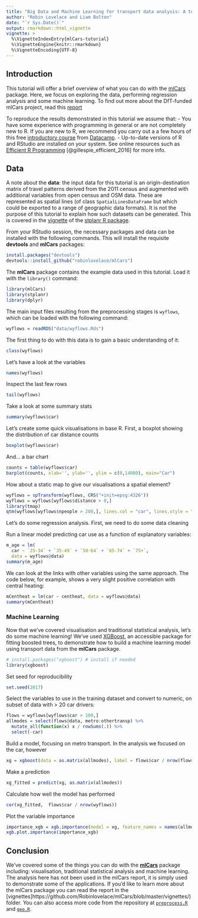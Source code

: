 ```yaml
---
title: "Big Data and Machine Learning for transport data analysis: A tutorial"
author: "Robin Lovelace and Liam Bolton"
date: "`r Sys.Date()`"
output: rmarkdown::html_vignette
vignette: >
  %\VignetteIndexEntry{mlCars-tutorial}
  %\VignetteEngine{knitr::rmarkdown}
  %\VignetteEncoding{UTF-8}
---
```


## Introduction
This tutorial will offer a brief overview of what you can do with the [mlCars](https://github.com/Robinlovelace/mlCars/) package. Here, we focus on exploring the data, performing regression analysis and some machine learning. To find out more about the DfT-funded mlCars project, read this [report](https://github.com/Robinlovelace/mlCars/tree/master/docs)

To reproduce the results demonstrated in this tutorial we assume that:
- You have some experience with programming in general or are not completely new to R. If you are new to R, we recommend you carry out a a few hours of this free [introductory course](https://www.datacamp.com/courses/free-introduction-to-r) from [Datacamp](https://www.datacamp.com/courses/free-introduction-to-r).
- Up-to-date versions of R and RStudio are installed on your system. See online resources such as [Efficient R Programming](https://csgillespie.github.io/efficientR/set-up.html#installing-r) [@gillespie_efficient_2016] for more info.

## Data
A note about the **data**: the input data for this tutorial is an origin-destination matrix of travel patterns derived from the 2011 census and augmented with additional variables from open census and OSM data. These are represented as spatial lines (of class `SpatialLinesDataFrame` but which could be exported to a range of geographic data formats). It is not the purpose of this tutorial to explain how such datasets can be generated. This is covered in the [vignette](https://cran.r-project.org/web/packages/stplanr/vignettes/introducing-stplanr.html) of the [stplanr R package](https://github.com/ropensci/stplanr).

From your RStudio session, the necessary packages and data can be installed with the following commands. This will install the requisite **devtools** and **mlCars** packages:

```r
install.packages("devtools")
devtools::install_github("robinlovelace/mlCars")
```

The **mlCars** package contains the example data used in this tutorial. Load it with the `library()` command:

```r
library(mlCars)
library(stplanr)
library(dplyr)
```

The main input files resulting from the preprocessing stages is `wyflows`, which can be loaded with the following command:

```r
wyflows = readRDS("data/wyflows.Rds")
```

The first thing to do with this data is to gain a basic understanding of it:

```r
class(wyflows)
```

Let's have a look at the variables

```r
names(wyflows)
```

Inspect the last few rows

```r
tail(wyflows)
```

Take a look at some summary stats

```r
summary(wyflows$car)
```

Let's create some quick visualisations in base R. First, a boxplot showing the distribution of car distance counts

```r
boxplot(wyflows$car)
```

And... a bar chart
```r
counts = table(wyflows$car)
barplot(counts, xlab='', ylab='', ylim = c(0,14000), main="Car")
```

How about a static map to give our visualisations a spatial element?
```r
wyflows = spTransform(wyflows, CRS("+init=epsg:4326"))
wyflows = wyflows[wyflows$distance > 0,]
library(tmap)
qtm(wyflows[wyflows$npeople > 200,], lines.col = "car", lines.style = "pretty")
```

Let's do some regression analysis. First, we need to do some data cleaning

Run a linear model predicting car use as a function of explanatory variables:

```r
m_age = lm(
  car ~ `25-34` + `35-49` + `50-64` + `65-74` + `75+`,
  data = wyflows@data)
summary(m_age)
```

We can look at the links with other variables using the same approach.
The code below, for example, shows a very slight positive correlation with central heating:

```r
mCentheat = lm(car ~ centheat, data = wyflows@data)
summary(mCentheat)
```


### Machine Learning 

Now that we've covered visualisation and traditional statistical analysis, let's do some machine learning! We've used [XGBoost](http://xgboost.readthedocs.io/), an accessible package for fitting boosted trees, to demonstrate how to build a machine learning model using transport data from the **mlCars** package.

```r
# install.packages("xgboost") # install if needed
library(xgboost)
```

Set seed for reproducibility
```r
set.seed(2017)
```

Select the variables to use in the training dataset and convert to numeric, on subset of data with > 20 car drivers:

```r
flows = wyflows[wyflows$car > 100,]
allmodes = select(flows@data, metro:othertransp) %>% 
  mutate_all(function(x) x / rowSums(.)) %>% 
  select(-car)
```

Build a model, focusing on metro transport. In the analysis we focused on the car, however
```r
xg = xgboost(data = as.matrix(allmodes), label = flows$car / nrow(flows), nrounds = 10,  max_depth = 7, weight = flows$car)
```

Make a prediction
```r
xg_fitted = predict(xg, as.matrix(allmodes))
```

Calculate how well the model has performed
```r
cor(xg_fitted,  flows$car / nrow(wyflows))
```

Plot the variable importance
```r
importance_xgb = xgb.importance(model = xg, feature_names = names(allmodes))
xgb.plot.importance(importance_xgb)
```

## Conclusion
We've covered some of the things you can do with the [**mlCars**](https://github.com/Robinlovelace/mlCars/) package including: visualisation, traditional statistical analysis and machine learning. The analysis here has not been used in the mlCars report, it is simply used to demonstrate some of the applications. If you'd like to learn more about the mlCars package you can read the report in the [vignettes]https://github.com/Robinlovelace/mlCars/blob/master/vignettes/) folder. You can also access more code from the repository at [`preprocess.R`](https://github.com/Robinlovelace/mlCars/blob/master/vignettes/preprocess.R) and [`geo.R`](https://github.com/Robinlovelace/mlCars/blob/master/vignettes/geo.R).
